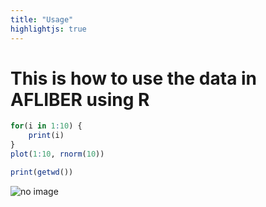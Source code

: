 ```yaml
---
title: "Usage"
highlightjs: true
---
```


# This is how to use the data in AFLIBER using R

```r

for(i in 1:10) {
    print(i)
}
plot(1:10, rnorm(10))

```

```r

print(getwd())

```

<img src="logo.png" alt="no image">
